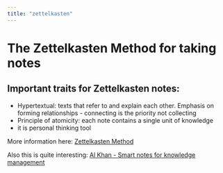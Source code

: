 ```yaml
---
title: "zettelkasten"
---
```


# The Zettelkasten Method for taking notes

## Important traits for Zettelkasten notes:

- Hypertextual: texts that refer to and explain each other. Emphasis on forming relationships - connecting is the priority not collecting
- Principle of atomicity: each note contains a single unit of knowledge
- it is personal thinking tool

More information here: [Zettelkasten Method](https://zettelkasten.de/introduction/)

Also this is quite interesting: [Al Khan - Smart notes for knowledge management](https://leananki.com/zettelkasten-method-smart-notes)
